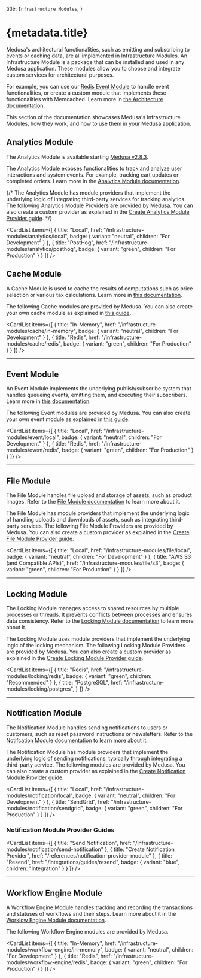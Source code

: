 
  title: `Infrastructure Modules`,
}

# {metadata.title}

Medusa's architectural functionalities, such as emitting and subscribing to events or caching data, are all implemented in Infrastructure Modules. An Infrastructure Module is a package that can be installed and used in any Medusa application. These modules allow you to choose and integrate custom services for architectural purposes.

For example, you can use our [Redis Event Module](./event/redis/page.mdx) to handle event functionalities, or create a custom module that implements these functionalities with Memcached. Learn more in [the Architecture documentation](!docs!/learn/introduction/architecture).

This section of the documentation showcases Medusa's Infrastructure Modules, how they work, and how to use them in your Medusa application.

## Analytics Module

<Note>

The Analytics Module is available starting [Medusa v2.8.3](https://github.com/medusajs/medusa/releases/tag/v2.8.3).

</Note>

The Analytics Module exposes functionalities to track and analyze user interactions and system events. For example, tracking cart updates or completed orders. Learn more in the [Analytics Module documentation](./analytics/page.mdx).

{/* The Analytics Module has module providers that implement the underlying logic of integrating third-party services for tracking analytics. The following Analytics Module Providers are provided by Medusa. You can also create a custom provider as explained in the [Create Analytics Module Provider guide](/references/analytics/provider). */}

<CardList
  items={[
    {
      title: "Local",
      href: "/infrastructure-modules/analytics/local",
      badge: {
        variant: "neutral",
        children: "For Development"
      }
    },
    {
      title: "PostHog",
      href: "/infrastructure-modules/analytics/posthog",
      badge: {
        variant: "green",
        children: "For Production"
      }
    }
  ]}
/>



## Cache Module

A Cache Module is used to cache the results of computations such as price selection or various tax calculations. Learn more in [this documentation](./cache/page.mdx).

The following Cache modules are provided by Medusa. You can also create your own cache module as explained in [this guide](./cache/create/page.mdx).

<CardList
  items={[
    {
      title: "In-Memory",
      href: "/infrastructure-modules/cache/in-memory",
      badge: {
        variant: "neutral",
        children: "For Development"
      }
    },
    {
      title: "Redis",
      href: "/infrastructure-modules/cache/redis",
      badge: {
        variant: "green",
        children: "For Production"
      }
    }
  ]}
/>

---

## Event Module

An Event Module implements the underlying publish/subscribe system that handles queueing events, emitting them, and executing their subscribers.  Learn more in [this documentation](./event/page.mdx).

The following Event modules are provided by Medusa. You can also create your own event module as explained in [this guide](./event/create/page.mdx).

<CardList
  items={[
    {
      title: "Local",
      href: "/infrastructure-modules/event/local",
      badge: {
        variant: "neutral",
        children: "For Development"
      }
    },
    {
      title: "Redis",
      href: "/infrastructure-modules/event/redis",
      badge: {
        variant: "green",
        children: "For Production"
      }
    }
  ]}
/>

---

## File Module

The File Module handles file upload and storage of assets, such as product images. Refer to the [File Module documentation](./file/page.mdx) to learn more about it.

The File Module has module providers that implement the underlying logic of handling uploads and downloads of assets, such as integrating third-party services. The following File Module Providers are provided by Medusa. You can also create a custom provider as explained in the [Create File Module Provider guide](/references/file-provider-module).

<CardList
  items={[
    {
      title: "Local",
      href: "/infrastructure-modules/file/local",
      badge: {
        variant: "neutral",
        children: "For Development"
      }
    },
    {
      title: "AWS S3 (and Compatible APIs)",
      href: "/infrastructure-modules/file/s3",
      badge: {
        variant: "green",
        children: "For Production"
      }
    }
  ]}
/>

---

## Locking Module

The Locking Module manages access to shared resources by multiple processes or threads. It prevents conflicts between processes and ensures data consistency. Refer to the [Locking Module documentation](./locking/page.mdx) to learn more about it.

The Locking Module uses module providers that implement the underlying logic of the locking mechanism. The following Locking Module Providers are provided by Medusa. You can also create a custom provider as explained in the [Create Locking Module Provider guide](/references/locking-module-provider).

<CardList
  items={[
    {
      title: "Redis",
      href: "/infrastructure-modules/locking/redis",
      badge: {
        variant: "green",
        children: "Recommended"
      }
    },
    {
      title: "PostgreSQL",
      href: "/infrastructure-modules/locking/postgres",
    }
  ]}
/>

---

## Notification Module

The Notification Module handles sending notifications to users or customers, such as reset password instructions or newsletters. Refer to the [Notifcation Module documentation](./notification/page.mdx) to learn more about it.

The Notification Module has module providers that implement the underlying logic of sending notifications, typically through integrating a third-party service. The following modules are provided by Medusa. You can also create a custom provider as explained in the [Create Notification Module Provider guide](/references/notification-provider-module).

<CardList
  items={[
    {
      title: "Local",
      href: "/infrastructure-modules/notification/local",
      badge: {
        variant: "neutral",
        children: "For Development"
      }
    },
    {
      title: "SendGrid",
      href: "/infrastructure-modules/notification/sendgrid",
      badge: {
        variant: "green",
        children: "For Production"
      }
    }
  ]}
/>

### Notification Module Provider Guides

<CardList
  items={[
    {
      title: "Send Notification",
      href: "/infrastructure-modules/notification/send-notification"
    },
    {
      title: "Create Notification Provider",
      href: "/references/notification-provider-module"
    },
    {
      title: "Resend",
      href: "/integrations/guides/resend",
      badge: {
        variant: "blue",
        children: "Integration"
      }
    }
  ]}
/>

---

## Workflow Engine Module

A Workflow Engine Module handles tracking and recording the transactions and statuses of workflows and their steps. Learn more about it in the [Worklow Engine Module documentation](./workflow-engine/page.mdx).

The following Workflow Engine modules are provided by Medusa.

<CardList
  items={[
    {
      title: "In-Memory",
      href: "/infrastructure-modules/workflow-engine/in-memory",
      badge: {
        variant: "neutral",
        children: "For Development"
      }
    },
    {
      title: "Redis",
      href: "/infrastructure-modules/workflow-engine/redis",
      badge: {
        variant: "green",
        children: "For Production"
      }
    }
  ]}
/>
